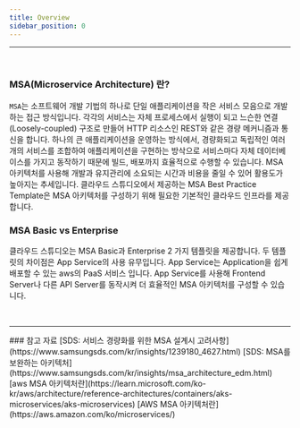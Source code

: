 ```yaml
---
title: Overview
sidebar_position: 0
---
```



<hr />
<br />

### MSA(Microservice Architecture) 란?
```MSA```는 소프트웨어 개발 기법의 하나로 단일 애플리케이션을 작은 서비스 모음으로 개발하는 접근 방식입니다.
각각의 서비스는 자체 프로세스에서 실행이 되고 느슨한 연결(Loosely-coupled) 구조로 만들어 HTTP 리소스인 REST와 같은 경량 메커니즘과 통신을 합니다.
하나의 큰 애플리케이션을 운영하는 방식에서, 경량화되고 독립적인 여러 개의 서비스를 조합하여 애플리케이션을 구현하는 방삭으로 서비스마다 자체 데이터베이스를 가지고 동작하기 때문에 빌드, 배포까지 효율적으로 수행할 수 있습니다.
MSA 아키텍처를 사용해 개발과 유지관리에 소요되는 시간과 비용을 줄일 수 있어 활용도가 높아지는 추세입니다.
클라우드 스튜디오에서 제공하는 MSA Best Practice Template은 MSA 아키텍처를 구성하기 위해 필요한 기본적인 클라우드 인프라를 제공합니다.

### MSA Basic vs Enterprise
클라우드 스튜디오는 MSA Basic과 Enterprise 2 가지 템플릿을 제공합니다. 두 템플릿의 차이점은 App Service의 사용 유무입니다.
App Service는 Application을 쉽게 배포할 수 있는 aws의 PaaS 서비스 입니다. 
App Service를 사용해 Frontend Server나 다른 API Server를 동작시켜 더 효율적인 MSA 아키텍처를 구성할 수 있습니다.

<br/>

<hr />
### 참고 자료
[SDS: 서비스 경량화를 위한 MSA 설계시 고려사항](https://www.samsungsds.com/kr/insights/1239180_4627.html)
[SDS: MSA를 보완하는 아키텍처](https://www.samsungsds.com/kr/insights/msa_architecture_edm.html)
[aws MSA 아키텍처란](https://learn.microsoft.com/ko-kr/aws/architecture/reference-architectures/containers/aks-microservices/aks-microservices)
[AWS MSA 아키텍처란](https://aws.amazon.com/ko/microservices/)